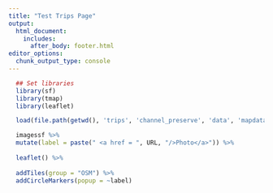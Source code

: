 ```yaml
---
title: "Test Trips Page"
output: 
  html_document:
    includes:
      after_body: footer.html
editor_options: 
  chunk_output_type: console
---
```


```r

  ## Set libraries
  library(sf)
  library(tmap)
  library(leaflet)

  load(file.path(getwd(), 'trips', 'channel_preserve', 'data', 'mapdata.Rdata'))
```

```r
  imagessf %>% 
  mutate(label = paste(" <a href = ", URL, "/>Photo</a>")) %>% 
 
  leaflet() %>%
  
  addTiles(group = "OSM") %>%
  addCircleMarkers(popup = ~label)
  
```